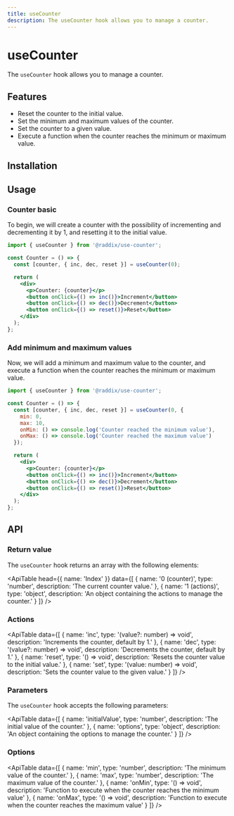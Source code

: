 ```yaml
---
title: useCounter
description: The useCounter hook allows you to manage a counter.
---
```


# useCounter

The `useCounter` hook allows you to manage a counter.

## Features

- Reset the counter to the initial value.
- Set the minimum and maximum values of the counter.
- Set the counter to a given value.
- Execute a function when the counter reaches the minimum or maximum value.


## Installation

<Snippet pkg text='@raddix/use-counter' />

## Usage

### Counter basic

To begin, we will create a counter with the possibility of incrementing and decrementing
it by 1, and resetting it to the initial value.

```jsx
import { useCounter } from '@raddix/use-counter';

const Counter = () => {
  const [counter, { inc, dec, reset }] = useCounter(0);

  return (
    <div>
      <p>Counter: {counter}</p>
      <button onClick={() => inc()}>Increment</button>
      <button onClick={() => dec()}>Decrement</button>
      <button onClick={() => reset()}>Reset</button>
    </div>
  );
};
```

### Add minimum and maximum values

Now, we will add a minimum and maximum value to the counter, and execute a function
when the counter reaches the minimum or maximum value.

```jsx
import { useCounter } from '@raddix/use-counter';

const Counter = () => {
  const [counter, { inc, dec, reset }] = useCounter(0, {
    min: 0,
    max: 10,
    onMin: () => console.log('Counter reached the minimum value'),
    onMax: () => console.log('Counter reached the maximum value')
  });

  return (
    <div>
      <p>Counter: {counter}</p>
      <button onClick={() => inc()}>Increment</button>
      <button onClick={() => dec()}>Decrement</button>
      <button onClick={() => reset()}>Reset</button>
    </div>
  );
};
```

## API

### Return value

The `useCounter` hook returns an array with the following elements:

<ApiTable
  head={{ name: 'Index' }}
  data={[
    {
      name: '0 (counter)',
      type: 'number',
      description: 'The current counter value.'
    },
    {
      name: '1 (actions)',
      type: 'object',
      description: 'An object containing the actions to manage the counter.'
    }
  ]}
/>

### Actions

<ApiTable
  data={[
    {
      name: 'inc',
      type: '(value?: number) => void',
      description: 'Increments the counter, default by 1.'
    },
    {
      name: 'dec',
      type: '(value?: number) => void',
      description: 'Decrements the counter, default by 1.'
    },
    {
      name: 'reset',
      type: '() => void',
      description: 'Resets the counter value to the initial value.'
    },
    {
      name: 'set',
      type: '(value: number) => void',
      description: 'Sets the counter value to the given value.'
    }
  ]}
/>

### Parameters

The `useCounter` hook accepts the following parameters:

<ApiTable
  data={[
    {
      name: 'initialValue',
      type: 'number',
      description: 'The initial value of the counter.'
    },
    {
      name: 'options',
      type: 'object',
      description: 'An object containing the options to manage the counter.'
    }
  ]}
/>

### Options

<ApiTable
  data={[
    {
      name: 'min',
      type: 'number',
      description: 'The minimum value of the counter.'
    },
    {
      name: 'max',
      type: 'number',
      description: 'The maximum value of the counter.'
    },
    {
      name: 'onMin',
      type: '() => void',
      description:
        'Function to execute when the counter reaches the minimum value'
    },
    {
      name: 'onMax',
      type: '() => void',
      description:
        'Function to execute when the counter reaches the maximum value'
    }
  ]}
/>

